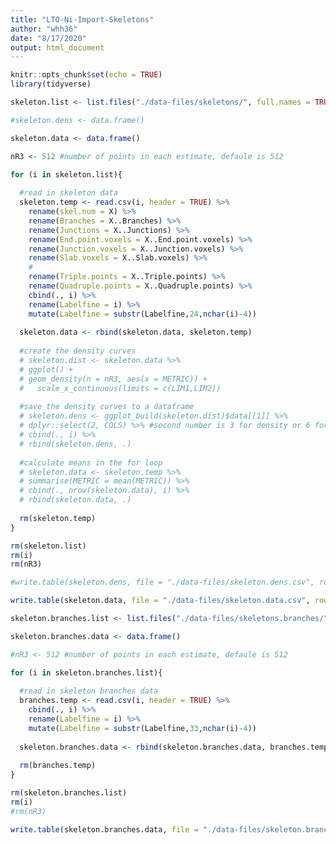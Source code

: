 ```yaml
---
title: "LTO-Ni-Import-Skeletons"
author: "whh36"
date: "8/17/2020"
output: html_document
---
```


```r
knitr::opts_chunk$set(echo = TRUE)
library(tidyverse)
```

```r
skeleton.list <- list.files("./data-files/skeletons/", full.names = TRUE)

#skeleton.dens <- data.frame()

skeleton.data <- data.frame()

nR3 <- 512 #number of points in each estimate, defaule is 512

for (i in skeleton.list){
  
  #read in skeleton data
  skeleton.temp <- read.csv(i, header = TRUE) %>%
    rename(skel.num = X) %>%
    rename(Branches = X..Branches) %>%
    rename(Junctions = X..Junctions) %>%
    rename(End.point.voxels = X..End.point.voxels) %>%
    rename(Junction.voxels = X..Junction.voxels) %>%
    rename(Slab.voxels = X..Slab.voxels) %>%
    #
    rename(Triple.points = X..Triple.points) %>%
    rename(Quadruple.points = X..Quadruple.points) %>%
    cbind(., i) %>%
    rename(Labelfine = i) %>%
    mutate(Labelfine = substr(Labelfine,24,nchar(i)-4))
  
  skeleton.data <- rbind(skeleton.data, skeleton.temp)
  
  #create the density curves
  # skeleton.dist <- skeleton.data %>%
  # ggplot() +
  # geom_density(n = nR3, aes(x = METRIC)) +
  #   scale_x_continuous(limits = c(LIM1,LIM2))
  
  #save the density curves to a dataframe
  # skeleton.dens <- ggplot_build(skeleton.dist)$data[[1]] %>%
  # dplyr::select(2, COLS) %>% #second number is 3 for density or 6 for stat(count)
  # cbind(., i) %>%
  # rbind(skeleton.dens, .)
  
  #calculate means in the for loop
  # skeleton.data <- skeleton.temp %>%
  # summarise(METRIC = mean(METRIC)) %>%
  # cbind(., nrow(skeleton.data), i) %>%
  # rbind(skeleton.data, .)
  
  rm(skeleton.temp)
}

rm(skeleton.list)
rm(i)
rm(nR3)


```

```r
#write.table(skeleton.dens, file = "./data-files/skeleton.dens.csv", row.names = FALSE, sep = ",")

write.table(skeleton.data, file = "./data-files/skeleton.data.csv", row.names = FALSE, sep = ",")
```







```r
skeleton.branches.list <- list.files("./data-files/skeletons.branches/", full.names = TRUE)

skeleton.branches.data <- data.frame()

#nR3 <- 512 #number of points in each estimate, defaule is 512

for (i in skeleton.branches.list){
  
  #read in skeleton branches data
  branches.temp <- read.csv(i, header = TRUE) %>%
    cbind(., i) %>%
    rename(Labelfine = i) %>%
    mutate(Labelfine = substr(Labelfine,33,nchar(i)-4))
  
  skeleton.branches.data <- rbind(skeleton.branches.data, branches.temp)
  
  rm(branches.temp)
}

rm(skeleton.branches.list)
rm(i)
#rm(nR3)


```

```r
write.table(skeleton.branches.data, file = "./data-files/skeleton.branches.data.csv", row.names = FALSE, sep = ",")
```



